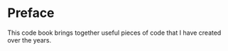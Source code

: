 # Preface {.unnumbered}

This code book brings together useful pieces of code that I have created over the years.
